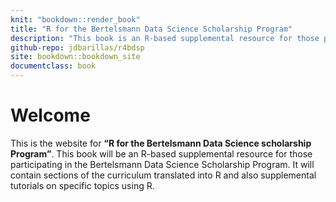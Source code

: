 ```yaml
---
knit: "bookdown::render_book"
title: "R for the Bertelsmann Data Science Scholarship Program"
description: "This book is an R-based supplemental resource for those participating in the Bertelsmann Data Science Scholarship Program. It contains supplemental tutorials on specific topics using R."
github-repo: jdbarillas/r4bdsp
site: bookdown::bookdown_site
documentclass: book
---
```


# Welcome {-}

This is the website for **"R for the Bertelsmann Data Science scholarship Program"**. This book will be an R-based supplemental resource for those participating in the Bertelsmann Data Science Scholarship Program. It will contain sections of the curriculum translated into R and also supplemental tutorials on specific topics using R.